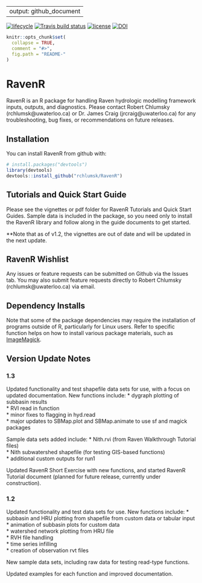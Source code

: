 
---
output: github_document
---

[![lifecycle](https://img.shields.io/badge/lifecycle-experimental-orange.svg)](https://www.tidyverse.org/lifecycle/#experimental) [![Travis build status](https://travis-ci.org/rchlumsk/RavenR.svg?branch=master)](https://travis-ci.org/rchlumsk/RavenR)
[![license](https://img.shields.io/badge/license-GPL3-lightgrey.svg)](https://choosealicense.com/)
[![DOI](https://zenodo.org/badge/DOI/10.5281/zenodo.3468442.svg)](https://doi.org/10.5281/zenodo.3468442)


```r
knitr::opts_chunk$set(
  collapse = TRUE,
  comment = "#>",
  fig.path = "README-"
)
```

# RavenR

RavenR is an R package for handling Raven hydrologic modelling framework inputs, outputs, and diagnostics. Please contact Robert Chlumsky (rchlumsk@uwaterloo.ca) or Dr. James Craig (jrcraig@uwaterloo.ca) for any troubleshooting, bug fixes, or recommendations on future releases.

## Installation

You can install RavenR from github with:

```r
# install.packages("devtools")
library(devtools)
devtools::install_github("rchlumsk/RavenR")
```

## Tutorials and Quick Start Guide

Please see the vignettes or pdf folder for RavenR Tutorials and Quick Start Guides. Sample data is included in the package, so you need only to install the RavenR library and follow along in the guide documents to get started.

**Note that as of v1.2, the vignettes are out of date and will be updated in the next update.

## RavenR Wishlist

Any issues or feature requests can be submitted on Github via the Issues tab. You may also submit feature requests directly to Robert Chlumsky (rchlumsk@uwaterloo.ca) via email.

## Dependency Installs

Note that some of the package dependencies may require the installation of programs outside of R, particularly for Linux users. Refer to specific function helps on how to install various package materials, such as [ImageMagick](https://www.imagemagick.org/script/download.php). 

## Version Update Notes

### 1.3

Updated functionality and test shapefile data sets for use, with a focus on updated documentation. New functions include:
* dygraph plotting of subbasin results  
* RVI read in function  
* minor fixes to flagging in hyd.read  
* major updates to SBMap.plot and SBMap.animate to use sf and magick packages  

Sample data sets added include:
* Nith.rvi (from Raven Walkthrough Tutorial files)  
* Nith subwatershed shapefile (for testing GIS-based functions)  
* additional custom outputs for run1  

Updated RavenR Short Exercise with new functions, and started RavenR Tutorial document (planned for future release, currently under construction).

### 1.2

Updated functionality and test data sets for use. New functions include:
* subbasin and HRU plotting from shapefile from custom data or tabular input  
* animation of subbasin plots for custom data  
* watershed network plotting from HRU file  
* RVH file handling  
* time series infilling  
* creation of observation rvt files  

New sample data sets, including raw data for testing read-type functions.

Updated examples for each function and improved documentation.

